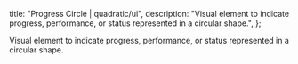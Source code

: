 
  title: "Progress Circle | quadratic/ui",
  description: "Visual element to indicate progress, performance, or status represented in a circular shape.",
};

<Title>Progress Circle</Title>
<Description>Visual element to indicate progress, performance, or status represented in a circular shape.</Description>
<ComponentPreview id="tremorProgressCircle" />
